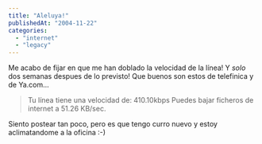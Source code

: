 ```yaml
---
title: "Aleluya!"
publishedAt: "2004-11-22"
categories: 
  - "internet"
  - "legacy"
---
```


Me acabo de fijar en que me han doblado la velocidad de la línea! Y _solo_ dos semanas despues de lo previsto! Que buenos son estos de telefinica y de Ya.com...

> Tu línea tiene una velocidad de: 410.10kbps Puedes bajar ficheros de internet a 51.26 KB/sec.

Siento postear tan poco, pero es que tengo curro nuevo y estoy aclimatandome a la oficina :-)
